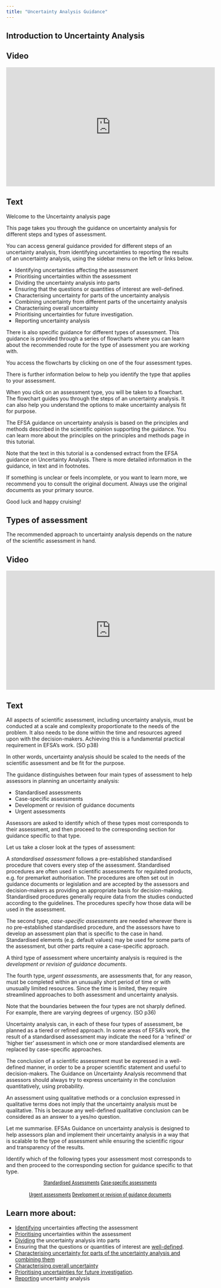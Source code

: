 ```yaml
---
title: "Uncertainty Analysis Guidance"
---
```


## Introduction to Uncertainty Analysis

:::: {.panel-tabset}

## Video

<iframe width="560px" height="320px" allowfullscreen="true" allow="autoplay *" title="Sequence_01_UncertaintyAnalysis" src="https://lu.instructuremedia.com/embed/d1929ab4-2603-4607-89d4-0eba0309aabd" frameborder="0"></iframe>

## Text

Welcome to the Uncertainty analysis page 

This page takes you through the guidance on uncertainty analysis for different steps and types of assessment. 

You can access general guidance provided for different steps of an uncertainty analysis, from identifying uncertainties to reporting the results of an uncertainty analysis, using the sidebar menu on the left or links below.

- Identifying uncertainties affecting the assessment
- Prioritising uncertainties within the assessment
- Dividing the uncertainty analysis into parts
- Ensuring that the questions or quantities of interest are well-defined.
- Characterising uncertainty for parts of the uncertainty analysis
- Combining uncertainty from different parts of the uncertainty analysis
- Characterising overall uncertainty
- Prioritising uncertainties for future investigation.
- Reporting uncertainty analysis

There is also specific guidance for different types of assessment. This guidance is provided through a series of flowcharts where you can learn about the recommended route for the type of assessment you are working with. 

You access the flowcharts by clicking on one of the four assessment types. 

There is further information below to help you identify the type that applies to your assessment. 

When you click on an assessment type, you will be taken to a flowchart. The flowchart guides you through the steps of an uncertainty analysis. It can also help you understand the options to make uncertainty analysis fit for purpose. 

The EFSA guidance on uncertainty analysis is based on the principles and methods described in the scientific opinion supporting the guidance. You can learn more about the principles on the principles and methods page in this tutorial. 

Note that the text in this tutorial is a condensed extract from the EFSA guidance on Uncertainty Analysis. There is more detailed information in the guidance, in text and in footnotes. 

If something is unclear or feels incomplete, or you want to learn more, we recommend you to consult the original document. Always use the original documents as your primary source.

Good luck and happy cruising!
::::


## Types of assessment

The recommended approach to uncertainty analysis depends on the nature of the scientific assessment in hand. 

:::: {.panel-tabset}

## Video

<iframe width="560px" height="320px" allowfullscreen="true" allow="autoplay *" title="Sequence_TA_TypesOfAssessment" src="https://lu.instructuremedia.com/embed/0a5b4c3d-7b0a-4492-b23d-697552accc65" frameborder="0"></iframe>

## Text

All aspects of scientific assessment, including uncertainty analysis, must be conducted at a scale and complexity proportionate to the needs of the problem. It also needs to be done  within the time and resources agreed upon with the decision-makers. Achieving this is a fundamental practical requirement in EFSA’s work. (SO p38)

In other words, uncertainty analysis should be scaled to the needs of the scientific assessment and be fit for the purpose. 

The guidance distinguishes between four main types of assessment to help assessors in planning an uncertainty analysis:

- Standardised assessments
- Case-specific assessments
- Development or revision of guidance documents
- Urgent assessments


Assessors are asked to identify which of these types most corresponds to their assessment, and then proceed to the corresponding section for guidance specific to that type.

Let us take a closer look at the types of assessment:

A *standardised assessment* follows a pre-established standardised procedure that covers every step of the assessment. Standardised procedures are often used in scientific assessments for regulated products, e.g. for premarket authorisation. The procedures are often set out in guidance documents or legislation and are accepted by the assessors and decision-makers as providing an appropriate basis for decision-making. Standardised procedures generally require data from the studies conducted according to the guidelines. The procedures specify how those data will be used in the assessment. 

The second type, *case-specific assessments* are needed wherever there is no pre-established standardised procedure, and the assessors have to develop an assessment plan that is specific to the case in hand. Standardised elements (e.g. default values) may be used for some parts of the assessment, but other parts require a case-specific approach. 

A third type of assessment where uncertainty analysis is required is the *development or revision of guidance documents*. 

The fourth type, *urgent assessments*, are assessments that, for any reason, must be completed within an unusually short period of time or with unusually limited resources. Since the time is limited, they require streamlined approaches to both assessment and uncertainty analysis. 

Note that the boundaries between the four types are not sharply defined. For example, there are varying degrees of urgency. (SO p36)

Uncertainty analysis can, in each of these four types of assessment, be planned as a tiered or refined approach. In some areas of EFSA’s work, the result of a standardised assessment may indicate the need for a ‘refined’ or ‘higher tier’ assessment in which one or more standardised elements are replaced by case-specific approaches. 

The conclusion of a scientific assessment must be expressed in a well-defined manner, in order to be a proper scientific statement and useful to decision-makers. The Guidance on Uncertainty Analysis recommend that assessors should always try to express uncertainty in the conclusion quantitatively, using probability. 

An assessment using qualitative methods or a conclusion expressed in qualitative terms does not imply that the uncertainty analysis must be qualitative. This is because any well-defined qualitative conclusion can be considered as an answer to a yes/no question. 

Let me summarise. EFSAs Guidance on uncertainty analysis is designed to help assessors plan and implement their uncertainty analysis in a way that is scalable to the type of assessment while ensuring the scientific rigour and transparency of the results.  

::::


Identify which of the following types your assessment most corresponds to and then proceed to the corresponding section for guidance specific to that type.

::: {#start-btn style="font-family: 'Roboto Condensed', Roboto, sans-serif; text-align: center;"}
[Standardised Assessments](uncertainty-analysis/figure1.qmd){.btn .btn-secondary .btn role="button" data-toggle="tooltip" title="A standardised assessment follows a pre-established standardised procedure that covers every step of the assessment."}
[Case-specific assessments](uncertainty-analysis/figure5.qmd){.btn .btn-secondary .btn role="button"  data-toggle="tooltip" title="Scientific assessments where there is no pre-established standardised procedure, so the assessors have to develop an assessment plan that is specific to the case in hand. Standardised elements (e.g. default values) may be used for some parts of the assessment, but other parts require case-specific approaches."}
</br>
</br>
[Urgent assessments](uncertainty-analysis/figure11.qmd){.btn .btn-secondary .btn role="button"  data-toggle="tooltip" title="Assessments that, for any reason, must be completed within an unusually short period of time or with unusually limited resources, and therefore require streamlined approaches to both assessment and uncertainty analysis."}
[Development or revision of guidance documents](uncertainty-analysis/figure12.qmd){.btn .btn-secondary .btn role="button"  data-toggle="tooltip" title="Especially (but not only) those that describe existing standardised procedures or establish new ones."}
:::


:::{.callout-tip}
## Learn more about:

- [Identifying](uncertainty-analysis/identifying.qmd) uncertainties affecting the assessment
- [Prioritising](uncertainty-analysis/prioritizing.qmd) uncertainties within the assessment
- [Dividing](uncertainty-analysis/dividing.qmd) the uncertainty analysis into parts
- Ensuring that the questions or quantities of interest are [well-defined](uncertainty-analysis/well-defined.qmd).
- [Characterising uncertainty for parts of the uncertainty analysis and combining them](uncertainty-analysis/characterising-and-combining.qmd) 
- [Characterising overall uncertainty](uncertainty-analysis/overall.qmd)
- [Prioritising uncertainties for future investigation](uncertainty-analysis/future-investigation.qmd).
- [Reporting](uncertainty-analysis/reporting.qmd) uncertainty analysis
:::
